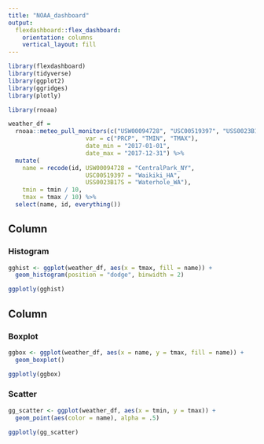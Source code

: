 ```yaml
---
title: "NOAA_dashboard"
output: 
  flexdashboard::flex_dashboard:
    orientation: columns
    vertical_layout: fill
---
```


```r
library(flexdashboard)
library(tidyverse)
library(ggplot2)
library(ggridges)
library(plotly)

library(rnoaa)
```



```r
weather_df = 
  rnoaa::meteo_pull_monitors(c("USW00094728", "USC00519397", "USS0023B17S"),
                      var = c("PRCP", "TMIN", "TMAX"), 
                      date_min = "2017-01-01",
                      date_max = "2017-12-31") %>%
  mutate(
    name = recode(id, USW00094728 = "CentralPark_NY", 
                      USC00519397 = "Waikiki_HA",
                      USS0023B17S = "Waterhole_WA"),
    tmin = tmin / 10,
    tmax = tmax / 10) %>%
  select(name, id, everything())
```

Column {data-width=650}
-----------------------------------------------------------------------

### Histogram

```r
gghist <- ggplot(weather_df, aes(x = tmax, fill = name)) + 
  geom_histogram(position = "dodge", binwidth = 2)

ggplotly(gghist)
```

Column {data-width=350}
-----------------------------------------------------------------------

### Boxplot

```r
ggbox <- ggplot(weather_df, aes(x = name, y = tmax, fill = name)) + 
  geom_boxplot()

ggplotly(ggbox)
```


### Scatter

```r
gg_scatter <- ggplot(weather_df, aes(x = tmin, y = tmax)) + 
  geom_point(aes(color = name), alpha = .5)

ggplotly(gg_scatter)

```

